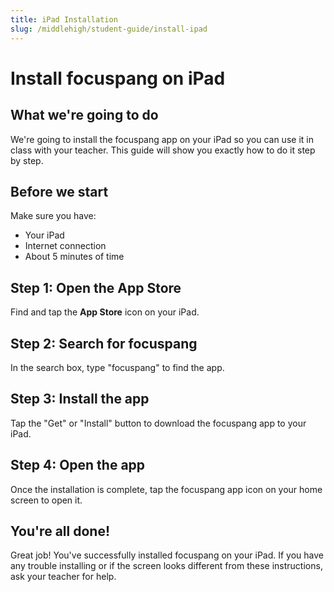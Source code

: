 ```yaml
---
title: iPad Installation
slug: /middlehigh/student-guide/install-ipad
---
```


# Install focuspang on iPad

## What we're going to do

We're going to install the focuspang app on your iPad so you can use it in class with your teacher.
This guide will show you exactly how to do it step by step.

## Before we start

Make sure you have:

- Your iPad
- Internet connection
- About 5 minutes of time

## Step 1: Open the App Store

Find and tap the **App Store** icon on your iPad.

## Step 2: Search for focuspang

In the search box, type "focuspang" to find the app.

## Step 3: Install the app

Tap the "Get" or "Install" button to download the focuspang app to your iPad.

## Step 4: Open the app

Once the installation is complete, tap the focuspang app icon on your home screen to open it.

## You're all done!

Great job! You've successfully installed focuspang on your iPad.
If you have any trouble installing or if the screen looks different from these instructions, ask your teacher for help.
